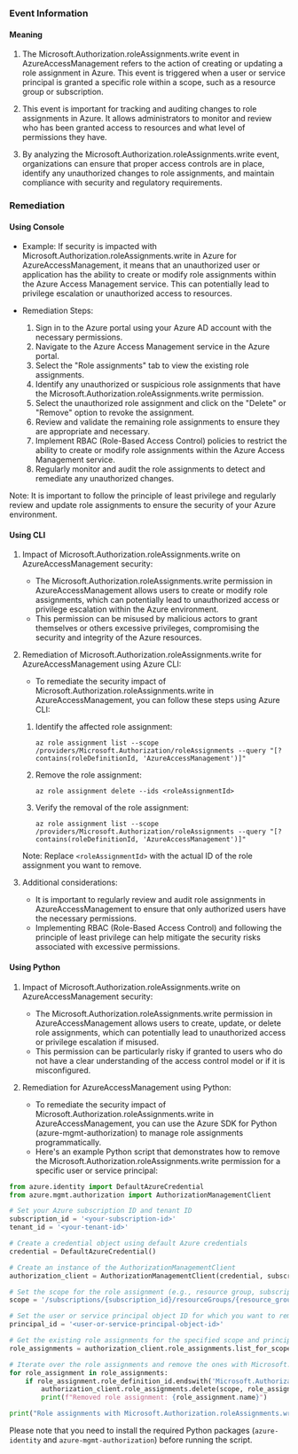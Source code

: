 
### Event Information

#### Meaning

1. The Microsoft.Authorization.roleAssignments.write event in AzureAccessManagement refers to the action of creating or updating a role assignment in Azure. This event is triggered when a user or service principal is granted a specific role within a scope, such as a resource group or subscription.

2. This event is important for tracking and auditing changes to role assignments in Azure. It allows administrators to monitor and review who has been granted access to resources and what level of permissions they have.

3. By analyzing the Microsoft.Authorization.roleAssignments.write event, organizations can ensure that proper access controls are in place, identify any unauthorized changes to role assignments, and maintain compliance with security and regulatory requirements.

### Remediation

#### Using Console

- Example: If security is impacted with Microsoft.Authorization.roleAssignments.write in Azure for AzureAccessManagement, it means that an unauthorized user or application has the ability to create or modify role assignments within the Azure Access Management service. This can potentially lead to privilege escalation or unauthorized access to resources.

- Remediation Steps:
  1. Sign in to the Azure portal using your Azure AD account with the necessary permissions.
  2. Navigate to the Azure Access Management service in the Azure portal.
  3. Select the "Role assignments" tab to view the existing role assignments.
  4. Identify any unauthorized or suspicious role assignments that have the Microsoft.Authorization.roleAssignments.write permission.
  5. Select the unauthorized role assignment and click on the "Delete" or "Remove" option to revoke the assignment.
  6. Review and validate the remaining role assignments to ensure they are appropriate and necessary.
  7. Implement RBAC (Role-Based Access Control) policies to restrict the ability to create or modify role assignments within the Azure Access Management service.
  8. Regularly monitor and audit the role assignments to detect and remediate any unauthorized changes.

Note: It is important to follow the principle of least privilege and regularly review and update role assignments to ensure the security of your Azure environment.

#### Using CLI

1. Impact of Microsoft.Authorization.roleAssignments.write on AzureAccessManagement security:
   - The Microsoft.Authorization.roleAssignments.write permission in AzureAccessManagement allows users to create or modify role assignments, which can potentially lead to unauthorized access or privilege escalation within the Azure environment.
   - This permission can be misused by malicious actors to grant themselves or others excessive privileges, compromising the security and integrity of the Azure resources.

2. Remediation of Microsoft.Authorization.roleAssignments.write for AzureAccessManagement using Azure CLI:
   - To remediate the security impact of Microsoft.Authorization.roleAssignments.write in AzureAccessManagement, you can follow these steps using Azure CLI:

   1. Identify the affected role assignment:
      ```
      az role assignment list --scope /providers/Microsoft.Authorization/roleAssignments --query "[?contains(roleDefinitionId, 'AzureAccessManagement')]"
      ```

   2. Remove the role assignment:
      ```
      az role assignment delete --ids <roleAssignmentId>
      ```

   3. Verify the removal of the role assignment:
      ```
      az role assignment list --scope /providers/Microsoft.Authorization/roleAssignments --query "[?contains(roleDefinitionId, 'AzureAccessManagement')]"
      ```

   Note: Replace `<roleAssignmentId>` with the actual ID of the role assignment you want to remove.

3. Additional considerations:
   - It is important to regularly review and audit role assignments in AzureAccessManagement to ensure that only authorized users have the necessary permissions.
   - Implementing RBAC (Role-Based Access Control) and following the principle of least privilege can help mitigate the security risks associated with excessive permissions.

#### Using Python

1. Impact of Microsoft.Authorization.roleAssignments.write on AzureAccessManagement security:
   - The Microsoft.Authorization.roleAssignments.write permission in AzureAccessManagement allows users to create, update, or delete role assignments, which can potentially lead to unauthorized access or privilege escalation if misused.
   - This permission can be particularly risky if granted to users who do not have a clear understanding of the access control model or if it is misconfigured.

2. Remediation for AzureAccessManagement using Python:
   - To remediate the security impact of Microsoft.Authorization.roleAssignments.write in AzureAccessManagement, you can use the Azure SDK for Python (azure-mgmt-authorization) to manage role assignments programmatically.
   - Here's an example Python script that demonstrates how to remove the Microsoft.Authorization.roleAssignments.write permission for a specific user or service principal:

```python
from azure.identity import DefaultAzureCredential
from azure.mgmt.authorization import AuthorizationManagementClient

# Set your Azure subscription ID and tenant ID
subscription_id = '<your-subscription-id>'
tenant_id = '<your-tenant-id>'

# Create a credential object using default Azure credentials
credential = DefaultAzureCredential()

# Create an instance of the AuthorizationManagementClient
authorization_client = AuthorizationManagementClient(credential, subscription_id)

# Set the scope for the role assignment (e.g., resource group, subscription, etc.)
scope = '/subscriptions/{subscription_id}/resourceGroups/{resource_group_name}'

# Set the user or service principal object ID for which you want to remove the role assignment
principal_id = '<user-or-service-principal-object-id>'

# Get the existing role assignments for the specified scope and principal
role_assignments = authorization_client.role_assignments.list_for_scope(scope, filter=f'principalId eq {principal_id}')

# Iterate over the role assignments and remove the ones with Microsoft.Authorization.roleAssignments.write
for role_assignment in role_assignments:
    if role_assignment.role_definition_id.endswith('Microsoft.Authorization/roleAssignments/write'):
        authorization_client.role_assignments.delete(scope, role_assignment.name)
        print(f"Removed role assignment: {role_assignment.name}")

print("Role assignments with Microsoft.Authorization.roleAssignments.write have been removed.")
```

Please note that you need to install the required Python packages (`azure-identity` and `azure-mgmt-authorization`) before running the script.

